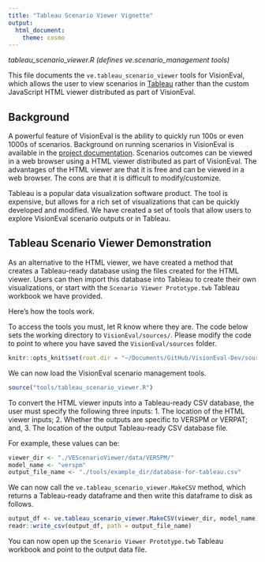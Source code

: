 ```yaml
---
title: "Tableau Scenario Viewer Vignette"
output:
  html_document: 
    theme: cosmo
---
```


*tableau_scenario_viewer.R (defines ve.scenario_management tools)*

This file documents the `ve.tableau_scenario_viewer` tools for VisionEval, which allows the user to view scenarios in [Tableau](https://www.tableau.com/) rather than the custom JavaScript HTML viewer distributed as part of VisionEval.   

## Background

A powerful feature of VisionEval is the ability to quickly run 100s or even 1000s of scenarios. Background on running scenarios in VisionEval is available in the [project documentation](https://github.com/VisionEval/VisionEval/wiki/Multiple-Scenarios). Scenarios outcomes can be viewed in a web browser using a HTML viewer distributed as part of VisionEval. The advantages of the HTML viewer are that it is free and can be viewed in a web browser. The cons are that it is difficult to modify/customize.

Tableau is a popular data visualization software product. The tool is expensive, but allows for a rich set of visualizations that can be quickly developed and modified. We have created a set of tools that allow users to explore VisionEval scenario outputs or in Tableau. 

## Tableau Scenario Viewer  Demonstration
As an alternative to the HTML viewer, we have created a method that creates a Tableau-ready database using the files created for the HTML viewer. Users can then import this database into Tableau to create their own visualizations, or start with the `Scenario Viewer Prototype.twb` Tableau workbook we have provided.  

Here's how the tools work.

To access the tools you must, let R know where they are. The code below sets the working directory to `VisionEval/sources/`. Please modify the code to point to where you have saved the `VisionEval/sources` folder.
```r
knitr::opts_knit$set(root.dir = "~/Documents/GitHub/VisionEval-Dev/sources/")
```

We can now load the VisionEval scenario management tools.
```r
source("tools/tableau_scenario_viewer.R")
```

To convert the HTML viewer inputs into a Tableau-ready CSV database, the user must specify the following three inputs:
1. The location of the HTML viewer inputs;
2. Whether the outputs are specific to VERSPM or VERPAT; and,
3. The location of the output Tableau-ready CSV database file.

For example, these values can be:
```r
viewer_dir <- "./VEScenarioViewer/data/VERSPM/"
model_name <- "verspm"
output_file_name <- "./tools/example_dir/database-for-tableau.csv"
```

We can now call the `ve.tableau_scenario_viewer.MakeCSV` method, which returns a Tableau-ready dataframe and then write this dataframe to disk as follows.

```r
output_df <- ve.tableau_scenario_viewer.MakeCSV(viewer_dir, model_name)
readr::write_csv(output_df, path = output_file_name)
```

You can now open up the `Scenario Viewer Prototype.twb` Tableau workbook and point to the output data file.


